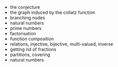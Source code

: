 -   the conjecture
-   the graph induced by the collatz function
-   branching nodes
-   natural numbers
-   prime numbers
-   factorisation
-   function composition
-   relations, injective, bijective, multi-valued, inverse
-   getting rid of fractions
-   partitions, covering
-   natural numbers